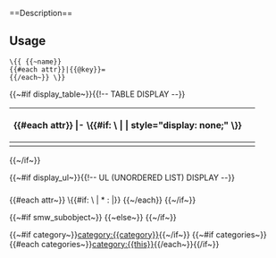 <noinclude>==Description==
<templatedata>{{{templatedata}}}</templatedata>
==Usage==
<pre>\{{ {{~name}}
{{#each attr}}|{{@key}}=
{{/each~}} \}}</pre>
</noinclude>
<includeonly>


{{~#if display_table~}}{{!-- TABLE DISPLAY --}}
{| class="wikitable formdata"
! colspan="2"|{{name}}
{{#each attr}}
|- \{{#if: \{{{ {{~@key~}} |}}} | | style="display: none;" \}}
| '''{{this.title}}'''
| {{smw_templ_attr this }}
{{/each}}
|-
|}
{{~/if~}}


{{~#if display_ul~}}{{!-- UL (UNORDERED LIST) DISPLAY --}}
==={{name}}===
{{#each attr~}}
\{{#if: \{{{ {{~@key~}} |}}} | * '''{{this.title}}''': {{smw_templ_attr this}} |}}
{{~/each}}
{{~/if~}}


{{~#if smw_subobject~}}
{{smw_subobject attr}}
{{~else~}}
{{smw_set attr}}
{{~/if~}}

{{~#if category~}}[[category:{{category}}]]{{~/if~}}
{{~#if categories~}}{{#each categories~}}[[category:{{this}}]]{{/each~}}{{/if~}}</includeonly>
